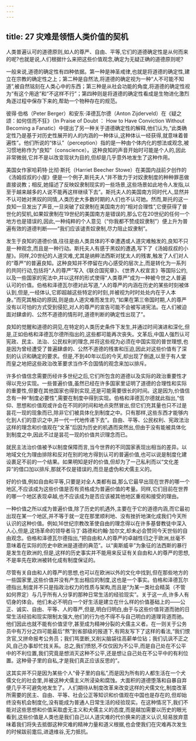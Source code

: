 ```yaml
---
---
---
```

title: 27 灾难是领悟人类价值的契机
---



人类普遍认可的道德原则,如人的尊严、自由、平等,它们的道德确定性是从何而来的呢?也就是说,人们根据什么来把这些价值观念,确定为无疑正确的道德原则呢?

一般来说,道德的确定性有四种依据。第一种是神圣戒律,也就是将道德的确定性,建立在宗教的确定性之上；第二种是自然法,将道德的确定视为一种“人不可能不知道”,被自然铭刻在人类心中的东西；第三种是从社会功能的角度,将道德的确定性视为“有这个用途”和“不这样不行”；第四种则是将道德的确定性看成是生物进化激烈角逐过程中保存下来的,帮助一个物种存在的规范。

彼得·伯格（Peter Berger）和安东·泽德瓦尔德（Anton Zijderveld）在《疑之颂：如何信而不狂》（In Praise of Doubt ： How to Have Conviction Without Becoming a Fanatic）中提出了另一种关于道德确定性的解释,他们认为,“此类确定性乃是基于对历史性展开的人的内涵的一种体认,这种体认一经获得,就意味着普遍性”。他们所说的“体认”（perception）指的是一种由个体内化的想法或观念,被习惯地称作为“良知”（conscience）。这种良知的声音开始时可能是个人的,因此非常微弱,它并不是以改变现状为目的,但却是几乎意外地发生了这种作用。

美国女作家哈莉特·比彻·斯托（Harriet Beecher Stowe）在美国内战前夕创作的《汤姆叔叔的小屋》便是一个例子,斯托夫人“并不致力于对奴隶制度的种种罪恶做直接说教；相反,她描述了反映奴隶制现实的一些场景,这些场景如此地令人发指,以至于越来越多的人说不能再这样继续下去”。斯托夫人的美国南方同时代人,显然并不认可她对黑奴的同情,人类历史大多数时期的人们也不认可她。然而,斯托的这一良知一旦发出了声音,一旦突破了奴隶制在美国南方的“相对合理性”,它便获得了普世化的契机,如果奴隶制在19世纪的美国南方是错误的,那么它在20世纪的任何一个地方也是错误的,因此,一种纯粹的个人意见（“你我都不赞成奴隶制”）便上升为普遍有效的道德判断——“我们应该谴责奴隶制,尽力阻止奴隶制”。

发生于良知的道德价值,往往是由人类具体的不幸遭遇或人道灾难触发的,良知不只是一种观念,而且是一种行动。斯托夫人有感于黑奴的遭遇,写下了《汤姆叔叔的小屋》。同样,20世纪的人道灾难,尤其是纳粹法西斯对犹太人的残害,触发了人们对人的“尊严”的普遍良知。这种良知并不停留在内心感受的层次上,而是转化为一系列的共同行动,包括将“人的尊严”写入《联合国宪章》、《世界人权宣言》等国际公约,以及一些国家的宪法中,并以这样的形式使得“人类尊严”成为一种被今世之人普遍认可的价值。伯格和泽德瓦尔德对此写道,“人的尊严的内涵在历史的某些时刻被体认到,但是,一经体认,它即超越这些特定的时刻,并被视为时时处处内在于人本身。”而究其触动的原因,则是由人道灾难而发生的,“如果在第三帝国时期,人的尊严没有以可怕的方式受到侵犯,对人的尊严的宣告可能不会被写进宪法。在人们被迫面对肆虐的、公然不道德的情形时,道德判断的确定性出现了”。

良知的觉醒和道德的洞见,在特定的人类历史条件下发生,并通过时间演进和深化,但是,正如伯格和泽德瓦尔德所指出的,这些都可能再次丧失。文革后,中国人强烈认可宪政、民主、法治、公民权利的理念,并将这些视为必须在中国实现的普世理想,也是因为曾经遭受了普遍肆虐的、公然不道德的残害和压迫,因此对这些价值有了深刻的认识和确定的要求。但是,不到40年以后的今天,却出现了倒退,以至于有人堂而皇之地把这些政治改革要求当作不合国情的观念来加以排斥。

许多价值信念需要历经许多世纪之后,它们所包含的道德以及实际的政治重要性才得以充分实现。一些普遍价值,虽然已经在许多国家里证明了道德的合理性和实际的重要性,但要在其他国家也得到实现,还是可能需要很长的时间。这是因为,价值信念有一种“制度必要性”,需要在制度中得到实现。伯格和泽德瓦尔德就此指出,“信仰、思想和价值观或许会在不同的时间和地点突然冒出,但它们充其量也只不过是昙花一现的现象而已,除非它们被具体化到制度之中。只有那样,这些东西才能够内化到人们的意识之中,并一代一代地传递下去”。自由、平等、公民权利、宪政法治这样的理念和价值观在“文革”后因为历史的机遇而突然出,但由于没有能被具体化到制度之中,因此不过是昙花一现的价值共识理念而已。

就民主法治价值被予以制度保障而言,当今世界的不同国家表现出相当的差异。以地域文化为理由排除和反对在别的地方得到认可的普遍价值,也可以说是制度化建设裹足不前的一个结果。如果明知是好的价值,但却为了一己私利而以“文化差异”的借口加以排斥,那就不仅是错误的,而旦是虚伪和犬儒主义的。

好的价值,例如自由和平等,只要是对全人类都有益,那么它最早出现在世界的哪一个地区,不应该成为这些价值是否有资格成为普遍价值的考量。同样,它们目前在世界的哪一个地区表现卓越,也不应该成为是否应该被其他地区重视和接受的理由。

一种价值之所以成为普遍价值,除了历史的机遇外,主要在于它的道德内涵,而它最初出现在某一个地区,并不等于就一定在那里顺利地、没有挫折地演化成我们今天所认识的这种价值。例如,16世纪宗教改革使自由的理念得以在许多基督教徒中深入人心,但是,这场革命的领导者马丁·路德和约翰·加尔文,却未必会赞同今天世俗的自由观念。伯格和泽德瓦尔德指出,“把自由和人的尊严的卓越性归之于欧洲,丝毫不意味着在实际的历史中欧洲是道德的典范”。以“奥斯威辛”为象征的法西斯的暴行是发生在欧洲的,但是,这样的历史事实并不能用来反证有关自由和人的尊严的思想,不是率先在欧洲被转化成有制度保证的。

尽管有关自由和人的尊严的思想,也可以在欧洲以外的文化中找到,但在那些地方的一些国家里,这些价值并没有产生出相应的制度,这也是一个事实。伯格和泽德瓦尔德指出,制度并不只是指政治权力的性质与架构,而且是“为某一类社会精英（不管如何界定）与几乎所有人分享的那种日常生活的经验现实”。关于这一点,许多人有切身的体会。他们未必不明白一个好生活是建立在什么样的价值基础上的——公正、诚实、自由、平等、人的尊严,但是,明白归明白,由于与这些价值背道而驰的日常生活经验和现实限制太强大,他们的行为也不得不与自己明白的道理背道而驰。他们因此也就不能有价值坚守,甚至成为精神分裂的犬儒主义者。在一则关于公务员中有万分之四可能最后“熬”到省部级的报道下,有网友写下了这样的看法,“我们恨贪官,又拼命报考公务员；我们骂垄断,又削尖脑袋往高薪单位钻；我们讥讽不正之风,自己办事却忙找关系。总之,我们愤怒,不仅仅因为不公平,而是自己处在不公平中的不利位置,我们究竟是想消灭这种不公平,还是想让自己处在不公平中的有利位置。这种骨子里的自私,才是我们真正应该反思的”。

这其实并不只是因为某些个人“骨子里的自私”,而是因为所有的人都生活在一个犬儒文化的社会里,并被这种犬儒主义所浸染和腐蚀。大面积的道德堕落和自暴自弃便几乎不可避免地发生了。人们期待从制度改革来改变这样的犬儒文化,制度改革所需要的民主、自由、平等、社会公正等知识和价值观在中国也是存在的,但却始终没有机会制度化,没有能成为普通人日常生活的经验现实。在这种情况下,我们不能对这些思想和价值采取虚无主义和犬儒主义的态度,而是越加需要以历史的眼光看到,这些价值是人类也是我们自己以人道灾难的代价换来的道义认识,轻易放弃意味着我们将失去抵御这种灾难的精神力量和道义根据,也会使我们在灾难再次发生的时候跋前疐后,进退维谷,无力抵抗。